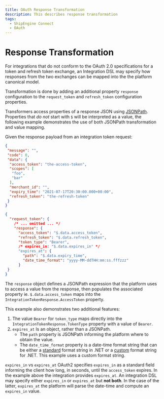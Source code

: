 ```yaml
---
title: OAuth Response Transformation
description: This describes response transformation
tags:
  - ShipEngine Connect
  - OAuth
---
```


# Response Transformation

For integrations that do not conform to the OAuth 2.0 specifications for
a token and refresh token exchange, an Integration DSL may specify how responses
from the two exchanges can be mapped into the the platform canonical model.

Transformation is done by adding an additional property `response`
configuration to the `request_token` and `refresh_token` configuration
properties.

Transformers access properties of a response JSON using
[JSONPath](https://jsonpath.com/). Properties that _do not_ start with `$` will
be interpreted as a value, the following example demonstrates the use of both
JSONPath transformation and value mapping.

Given the response payload from an integration token request:

``` JSON
{
 "message": "",
 "code": 0,
 "data": {
  "access_token": "the-access-token",
  "scopes": [
   "foo",
   "bar"
  ],
  "merchant_id": "",
  "expiry_time": "2021-07-17T20:30:00.000+00:00",
  "refresh_token": "the-refresh-token"
 }
}
```

``` JSON
{
  "request_token": {
    /* ... omitted ... */
    "response": {      
      "access_token": "$.data.access_token",
      "refresh_token": "$.data.refresh_token",
      "token_type": "Bearer",
      /* expires_in: "$.data.expires_in" */
      "expires_at": {
        "path": "$.data.expiry_time",
        "date_time_format": "yyyy-MM-ddTHH:mm:ss.fffzzz"
      }
 }
}
```

The `response` object defines a JSONPath expression that the platform
uses to access a value from the response, then populates the associated property
ie. `$.data.access_token` maps into the `IntegrationTokenResponse.AccessToken`
property.

This example also demonstrates two additional features:

1. The value `Bearer` for `token_type` maps directly into the
`IntegrationTokenResponse.TokenType` property with a value of `Bearer`.
1. `expires_at` Is an object, rather than a JSONPath.
    * The `path` property is JSONPath informing the platform where to obtain the
    value.
    * The `date_time_format` property is a date-time format string that can be
    either a [standard](https://docs.microsoft.com/en-us/dotnet/standard/base-types/standard-date-and-time-format-strings) format string in .NET or a
    [custom](https://docs.microsoft.com/en-us/dotnet/standard/base-types/custom-date-and-time-format-strings) format string for .NET. This example
    uses a custom format string.

`expires_in` vs `expires_at` OAuth2 specifies `expires_in` as a standard
field informing the client how long, in seconds, until the `access_token`
expires. In the example above the integration provides `expires_at`. An integration
DSL may specify either `expires_in` or `expires_at` but **not both**. In the case 
of the latter, `expires_at` the platform will parse the date-time and compute an
`expires_in` value.
<Pager
  prev="../index.mdx" prevTitle="OAuth Configuration"
/>
